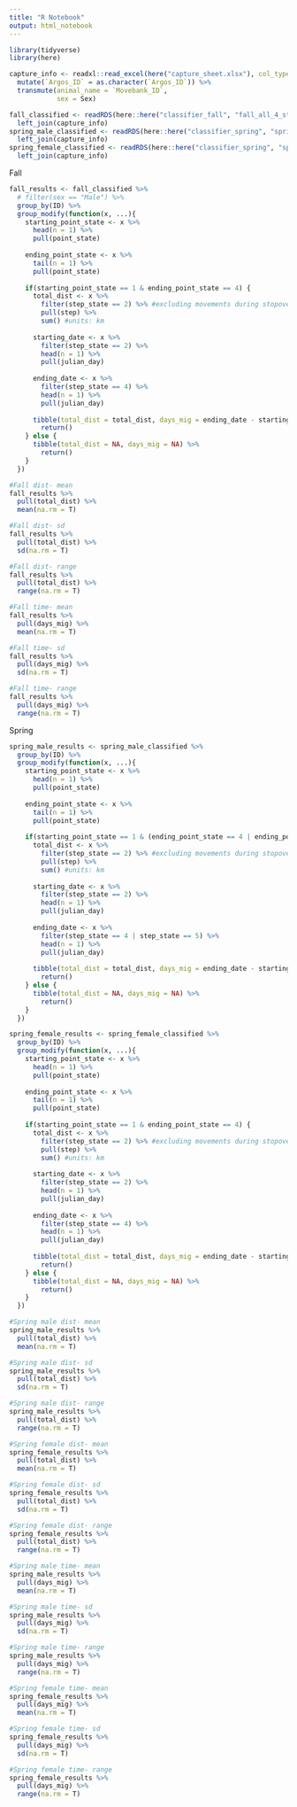 ```yaml
---
title: "R Notebook"
output: html_notebook
---
```


```r
library(tidyverse)
library(here)
```

```r
capture_info <- readxl::read_excel(here("capture_sheet.xlsx"), col_types = c("text", "text", "date", "numeric", "numeric", "numeric", "numeric", "text", "text", "text", "text", "text", "text", "numeric", "numeric", "numeric", "numeric", "numeric", "text", "text", "text", "text", "text", "text")) %>%
  mutate(`Argos_ID` = as.character(`Argos_ID`)) %>%
  transmute(animal_name = `Movebank_ID`,
            sex = Sex)

fall_classified <- readRDS(here::here("classifier_fall", "fall_all_4_state_model.rds")) %>% 
  left_join(capture_info)
spring_male_classified <- readRDS(here::here("classifier_spring", "spring_male_5_state_model.rds")) %>% 
  left_join(capture_info)
spring_female_classified <- readRDS(here::here("classifier_spring", "spring_female_4_state_model.rds")) %>% 
  left_join(capture_info)
```

Fall
```r
fall_results <- fall_classified %>%
  # filter(sex == "Male") %>% 
  group_by(ID) %>%
  group_modify(function(x, ...){
    starting_point_state <- x %>% 
      head(n = 1) %>% 
      pull(point_state)
    
    ending_point_state <- x %>% 
      tail(n = 1) %>% 
      pull(point_state)
    
    if(starting_point_state == 1 & ending_point_state == 4) {
      total_dist <- x %>% 
        filter(step_state == 2) %>% #excluding movements during stopover
        pull(step) %>% 
        sum() #units: km
      
      starting_date <- x %>% 
        filter(step_state == 2) %>% 
        head(n = 1) %>% 
        pull(julian_day)
      
      ending_date <- x %>% 
        filter(step_state == 4) %>% 
        head(n = 1) %>% 
        pull(julian_day)
        
      tibble(total_dist = total_dist, days_mig = ending_date - starting_date) %>% 
        return()
    } else {
      tibble(total_dist = NA, days_mig = NA) %>% 
        return()
    }
  })
```


```r
#Fall dist- mean
fall_results %>% 
  pull(total_dist) %>% 
  mean(na.rm = T)

#Fall dist- sd
fall_results %>% 
  pull(total_dist) %>% 
  sd(na.rm = T)

#Fall dist- range
fall_results %>% 
  pull(total_dist) %>% 
  range(na.rm = T)
```

```r
#Fall time- mean
fall_results %>% 
  pull(days_mig) %>% 
  mean(na.rm = T)

#Fall time- sd
fall_results %>% 
  pull(days_mig) %>% 
  sd(na.rm = T)

#Fall time- range
fall_results %>% 
  pull(days_mig) %>% 
  range(na.rm = T)
```


Spring
```r
spring_male_results <- spring_male_classified %>%
  group_by(ID) %>%
  group_modify(function(x, ...){
    starting_point_state <- x %>% 
      head(n = 1) %>% 
      pull(point_state)
    
    ending_point_state <- x %>% 
      tail(n = 1) %>% 
      pull(point_state)
    
    if(starting_point_state == 1 & (ending_point_state == 4 | ending_point_state == 5)) {
      total_dist <- x %>% 
        filter(step_state == 2) %>% #excluding movements during stopover
        pull(step) %>% 
        sum() #units: km
      
      starting_date <- x %>% 
        filter(step_state == 2) %>% 
        head(n = 1) %>% 
        pull(julian_day)
      
      ending_date <- x %>% 
        filter(step_state == 4 | step_state == 5) %>% 
        head(n = 1) %>% 
        pull(julian_day)
        
      tibble(total_dist = total_dist, days_mig = ending_date - starting_date) %>% 
        return()
    } else {
      tibble(total_dist = NA, days_mig = NA) %>% 
        return()
    }
  })

spring_female_results <- spring_female_classified %>%
  group_by(ID) %>%
  group_modify(function(x, ...){
    starting_point_state <- x %>% 
      head(n = 1) %>% 
      pull(point_state)
    
    ending_point_state <- x %>% 
      tail(n = 1) %>% 
      pull(point_state)
    
    if(starting_point_state == 1 & ending_point_state == 4) {
      total_dist <- x %>% 
        filter(step_state == 2) %>% #excluding movements during stopover
        pull(step) %>% 
        sum() #units: km
      
      starting_date <- x %>% 
        filter(step_state == 2) %>% 
        head(n = 1) %>% 
        pull(julian_day)
      
      ending_date <- x %>% 
        filter(step_state == 4) %>% 
        head(n = 1) %>% 
        pull(julian_day)
        
      tibble(total_dist = total_dist, days_mig = ending_date - starting_date) %>% 
        return()
    } else {
      tibble(total_dist = NA, days_mig = NA) %>% 
        return()
    }
  })
```

```r
#Spring male dist- mean
spring_male_results %>% 
  pull(total_dist) %>% 
  mean(na.rm = T)

#Spring male dist- sd
spring_male_results %>% 
  pull(total_dist) %>% 
  sd(na.rm = T)

#Spring male dist- range
spring_male_results %>% 
  pull(total_dist) %>% 
  range(na.rm = T)

#Spring female dist- mean
spring_female_results %>% 
  pull(total_dist) %>% 
  mean(na.rm = T)

#Spring female dist- sd
spring_female_results %>% 
  pull(total_dist) %>% 
  sd(na.rm = T)

#Spring female dist- range
spring_female_results %>% 
  pull(total_dist) %>% 
  range(na.rm = T)

```

```r
#Spring male time- mean
spring_male_results %>% 
  pull(days_mig) %>% 
  mean(na.rm = T)

#Spring male time- sd
spring_male_results %>% 
  pull(days_mig) %>% 
  sd(na.rm = T)

#Spring male time- range
spring_male_results %>% 
  pull(days_mig) %>% 
  range(na.rm = T)

#Spring female time- mean
spring_female_results %>% 
  pull(days_mig) %>% 
  mean(na.rm = T)

#Spring female time- sd
spring_female_results %>% 
  pull(days_mig) %>% 
  sd(na.rm = T)

#Spring female time- range
spring_female_results %>% 
  pull(days_mig) %>% 
  range(na.rm = T)
```

